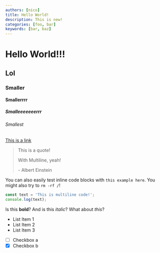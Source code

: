 ```yaml
---
authors: [nico]
title: Hello World!
description: This is new!
categories: [foo, bar]
keywords: [bar, baz]
---
```


# Hello World!!!

## Lol

### Smaller

#### Smallerrrr

##### Smalleeeeeeerrr

###### Smallest

[This is a link](https://google.com)

> This is a quote!
>
> With Multiline, yeah!
>
> \- Albert Einstein

You can also easily test inline code blocks with `this example here`. You might also try to `rm -rf /`!

```ts
const text = 'This is multiline code!';
console.log(text);
```

Is this **bold**? And is this _italic_? What about *this*?

- List Item 1
- List Item 2
- List Item 3


- [ ] Checkbox a
- [x] Checkbox b